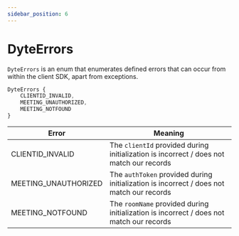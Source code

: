 ```yaml
---
sidebar_position: 6
---
```


# DyteErrors

`DyteErrors` is an enum that enumerates defined errors that can occur from within the client SDK, apart from exceptions.

```ts
DyteErrors {
	CLIENTID_INVALID,
	MEETING_UNAUTHORIZED,
	MEETING_NOTFOUND
}
```

| Error                | Meaning                                                                                  |
| -------------------- | ---------------------------------------------------------------------------------------- |
| CLIENTID_INVALID     | The `clientId` provided during initialization is incorrect / does not match our records  |
| MEETING_UNAUTHORIZED | The `authToken` provided during initialization is incorrect / does not match our records |
| MEETING_NOTFOUND     | The `roomName` provided during initialization is incorrect / does not match our records  |
